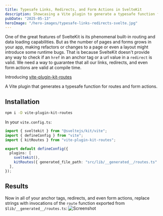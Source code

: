 ```yaml
---
title: Typesafe Links, Redirects, and Form Actions in SvelteKit
description: Showcasing a Vite plugin to generate a typesafe function for routes and form actions
pubDate: "2025-05-13"
heroImage: "/hero-images/typesafe-links-redirects-svelte.jpg"
---
```


One of the great features of SvelteKit is its phenomenal built-in routing and data loading capabilities. But as the number of pages and forms grows in your app, making refactors or changes to a page or even a layout might introduce some runtime bugs. That is because SvelteKit doesn't provide any way to check if an `href` in an anchor tag or a url value in a `redirect` is valid. We need a way to guarantee that all our links, redirects, and even form actions are valid at compile time.

Introducing [vite-plugin-kit-routes](https://www.kitql.dev/docs/tools/06_vite-plugin-kit-routes)

A Vite plugin that generates a typesafe function for routes and form actions.

## Installation

```bash
npm i -D vite-plugin-kit-routes
```

In your `vite.config.ts`:

```ts {3, 8}
import { sveltekit } from "@sveltejs/kit/vite";
import { defineConfig } from "vite";
import { kitRoutes } from "vite-plugin-kit-routes";

export default defineConfig({
  plugins: [
    sveltekit(),
    kitRoutes({ generated_file_path: "src/lib/__generated__/routes.ts" }),
  ],
});
```

## Results

Now in all of your anchor tags, redirects, and even form actions, replace strings with invocations of the `route` function exported from `$lib/__generated__/routes.ts`:
![Screenshot](/content/typesafe-links-redirects-svelte/Screenshot.png)
